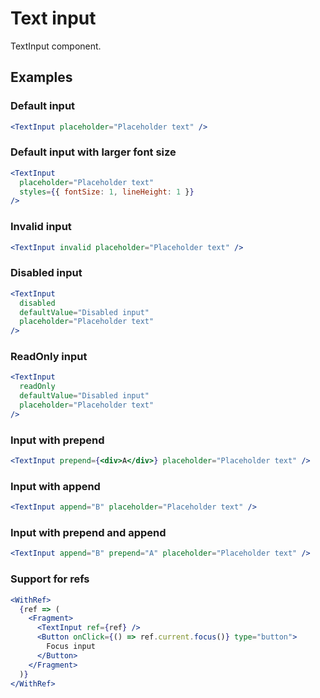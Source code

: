 
# Text input

TextInput component.

## Examples

### Default input

```jsx live=true
<TextInput placeholder="Placeholder text" />
```

### Default input with larger font size

```jsx live=true
<TextInput
  placeholder="Placeholder text"
  styles={{ fontSize: 1, lineHeight: 1 }}
/>
```

### Invalid input

```jsx live=true
<TextInput invalid placeholder="Placeholder text" />
```

### Disabled input

```jsx live=true
<TextInput
  disabled
  defaultValue="Disabled input"
  placeholder="Placeholder text"
/>
```

### ReadOnly input

```jsx live=true
<TextInput
  readOnly
  defaultValue="Disabled input"
  placeholder="Placeholder text"
/>
```

### Input with prepend

```jsx live=true
<TextInput prepend={<div>A</div>} placeholder="Placeholder text" />
```

### Input with append

```jsx live=true
<TextInput append="B" placeholder="Placeholder text" />
```

### Input with prepend and append

```jsx live=true
<TextInput append="B" prepend="A" placeholder="Placeholder text" />
```

### Support for refs

```jsx live=true
<WithRef>
  {ref => (
    <Fragment>
      <TextInput ref={ref} />
      <Button onClick={() => ref.current.focus()} type="button">
        Focus input
      </Button>
    </Fragment>
  )}
</WithRef>
```
